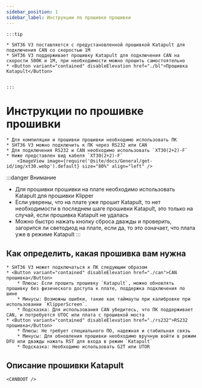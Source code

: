 ```yaml
---
sidebar_position: 1
sidebar_label: Инструкции по прошивке прошивки
---
```









    :::tip

    * SHT36 V3 поставляется с предустановленной прошивкой Katapult для подключения CAN со скоростью 1M
    * SHT36 V3 поддерживает прошивку Katapult для подключения CAN на скорости 500K и 1M, при необходимости можно прошить самостоятельно
    * <Button variant="contained" disableElevation href="./bl">Прошивка Katapult</Button>


    :::

# Инструкции по прошивке прошивки
    
    * Для компиляции и прошивки прошивки необходимо использовать ПК
    * SHT36 V3 можно подключить к ПК через RS232 или CAN
    * Для подключения RS232 и CAN необходимо использовать `XT30(2+2)-F`
    * Ниже представлен вид кабеля `XT30(2+2)-F`
        <ImageView image={require('@site/docs/General/get-id/img/xt30.webp').default} size="80%" align="left" />

:::danger Внимание
* Для прошивки прошивки на плате необходимо использовать Katapult для прошивки Klipper
* Если уверены, что на плате уже прошит Katapult, то нет необходимости в последнем шаге прошивки Katapult, это только на случай, если прошивка Katapult не удалась
* Можно быстро нажать кнопку сброса дважды и проверить, загорится ли светодиод на плате, если да, то это означает, что плата уже в режиме Katapult
:::

## Как определить, какая прошивка вам нужна

    * SHT36 V3 может подключаться к ПК следующим образом
    * <Button variant="contained" disableElevation href="./can">CAN прошивка</Button>
        * Плюсы: Если прошить прошивку `Katapult`, можно обновлять прошивку без физического доступа к плате, поддержка подключения по шине
        * Минусы: Возможны ошибки, такие как таймауты при калибровке при использовании `KlipperScreen`.
        * Подсказка: Для использования CAN убедитесь, что ПК поддерживает CAN, и потребуется UTOC или плата с прошивкой моста
    * <Button variant="contained" disableElevation href="./rs232">RS232 прошивка</Button>
        * Плюсы: Не требует специального ПО, надежная и стабильная связь
        * Минусы: Для обновления прошивки необходимо вручную войти в режим DFU или дважды нажать RST для входа в режим `Katapult`
        * Подсказка: Необходимо использовать G2T или UTOR

## Описание прошивки Katapult

    <CANBOOT />